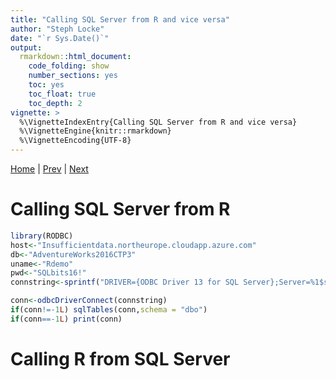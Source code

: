 ```yaml
---
title: "Calling SQL Server from R and vice versa"
author: "Steph Locke"
date: "`r Sys.Date()`"
output: 
  rmarkdown::html_document: 
    code_folding: show
    number_sections: yes
    toc: yes
    toc_float: true
    toc_depth: 2
vignette: >
  %\VignetteIndexEntry{Calling SQL Server from R and vice versa}
  %\VignetteEngine{knitr::rmarkdown}
  %\VignetteEncoding{UTF-8}
---
```


[Home](index.html) | [Prev](DataManipulation.html) | [Next]()

# Calling SQL Server from R {.tabset}

```r
library(RODBC)
host<-"Insufficientdata.northeurope.cloudapp.azure.com"
db<-"AdventureWorks2016CTP3"
uname<-"Rdemo"
pwd<-"SQLbits16!"
connstring<-sprintf("DRIVER={ODBC Driver 13 for SQL Server};Server=%1$s;Database=%2$s;Uid=%3$s;Pwd=%4$s;",host,db,uname,pwd)

conn<-odbcDriverConnect(connstring)
if(conn!=-1L) sqlTables(conn,schema = "dbo")
if(conn==-1L) print(conn)
```

# Calling R from SQL Server {.tabset}
